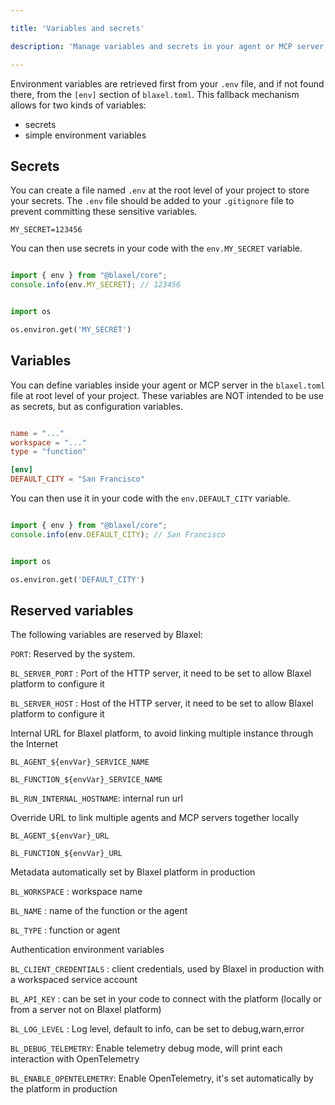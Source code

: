 ```yaml
---

title: 'Variables and secrets'

description: 'Manage variables and secrets in your agent or MCP server code.'

---
```


Environment variables are retrieved first from your `.env` file, and if not found there, from the `[env]` section of `blaxel.toml`. This fallback mechanism allows for two kinds of variables:

- secrets
- simple environment variables

## Secrets

You can create a file named `.env` at the root level of your project to store your secrets. The `.env` file should be added to your `.gitignore` file to prevent committing these sensitive variables.

```
MY_SECRET=123456
```

You can then use secrets in your code with the `env.MY_SECRET` variable.

<CodeGroup>

```typescript TypeScript

import { env } from "@blaxel/core";
console.info(env.MY_SECRET); // 123456

```

```python Python

import os

os.environ.get('MY_SECRET') 

```

</CodeGroup>

## Variables

You can define variables inside your agent or MCP server in the `blaxel.toml` file at root level of your project. These variables are NOT intended to be use as secrets, but as configuration variables.

```toml blaxel.toml {6}

name = "..."
workspace = "..."
type = "function"

[env]
DEFAULT_CITY = "San Francisco"

```

You can then use it in your code with the `env.DEFAULT_CITY` variable.

<CodeGroup>

```typescript TypeScript

import { env } from "@blaxel/core";
console.info(env.DEFAULT_CITY); // San Francisco

```

```python Python

import os

os.environ.get('DEFAULT_CITY')

```

</CodeGroup>

## Reserved variables

The following variables are reserved by Blaxel:

`PORT`: Reserved by the system.

`BL_SERVER_PORT` : Port of the HTTP server, it need to be set to allow Blaxel platform to configure it

`BL_SERVER_HOST` : Host of the HTTP server, it need to be set to allow Blaxel platform to configure it

Internal URL for Blaxel platform, to avoid linking multiple instance through the Internet

`BL_AGENT_${envVar}_SERVICE_NAME`

`BL_FUNCTION_${envVar}_SERVICE_NAME`

`BL_RUN_INTERNAL_HOSTNAME`: internal run url

Override URL to link multiple agents and MCP servers together locally

`BL_AGENT_${envVar}_URL`

`BL_FUNCTION_${envVar}_URL`

Metadata automatically set by Blaxel platform in production

`BL_WORKSPACE` : workspace name

`BL_NAME` : name of the function or the agent

`BL_TYPE` : function or agent

Authentication environment variables

`BL_CLIENT_CREDENTIALS` : client credentials, used by Blaxel in production with a workspaced service account

`BL_API_KEY` : can be set in your code to connect with the platform (locally or from a server not on Blaxel platform)

`BL_LOG_LEVEL` : Log level, default to info, can be set to debug,warn,error

`BL_DEBUG_TELEMETRY`: Enable telemetry debug mode, will print each interaction with OpenTelemetry

`BL_ENABLE_OPENTELEMETRY`: Enable OpenTelemetry, it's set automatically by the platform in production